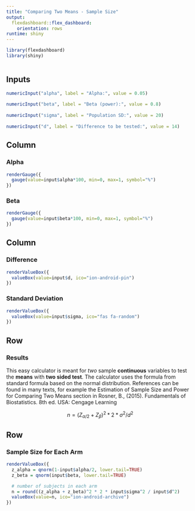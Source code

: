 ```yaml
---
title: "Comparing Two Means - Sample Size"
output:
  flexdashboard::flex_dashboard:
    orientation: rows
runtime: shiny
---
```

  
```r
library(flexdashboard)
library(shiny)

```

```r

```

Inputs {.sidebar}
-------------------------------------

```r

numericInput("alpha", label = "Alpha:", value = 0.05)
  
numericInput("beta", label = "Beta (power):", value = 0.8)
  
numericInput("sigma", label = "Population SD:", value = 20)
  
numericInput("d", label = "Difference to be tested:", value = 14)

```

Column {data-width=550}
-----------------------

### Alpha 

```r
renderGauge({
  gauge(value=input$alpha*100, min=0, max=1, symbol="%")
})

```

### Beta 

```r
renderGauge({
  gauge(value=input$beta*100, min=0, max=1, symbol="%")
})
```

Column {data-width=550}
-----------------------



### Difference 

```r
renderValueBox({
  valueBox(value=input$d, ico="ion-android-pin")
})
```

### Standard Deviation 

```r
renderValueBox({
  valueBox(value=input$sigma, ico="fas fa-random")
})
```

Row 
-----------------------

### Results

This easy calculator is meant for *two* sample **continuous** variables to test the **means** with **two sided test**. The calculator uses the formula from standard formula based on the normal distribution. References can be found in many texts, for example the Estimation of Sample Size and Power for Comparing Two Means section in Rosner, B., (2015). Fundamentals of Biostatistics. 8th ed. USA: Cengage Learning

$$
n = (Z_{\alpha/2} + Z_\beta)^2 * 2 * \sigma^2 / d^2
$$


Row 
-----------------------

### Sample Size for Each Arm

```r

renderValueBox({
  z_alpha = qnorm(1-input$alpha/2, lower.tail=TRUE)
  z_beta = qnorm(input$beta, lower.tail=TRUE)

  # number of subjects in each arm
  n = round((z_alpha + z_beta)^2 * 2 * input$sigma^2 / input$d^2)
  valueBox(value=n, ico="ion-android-archive")
})

```
